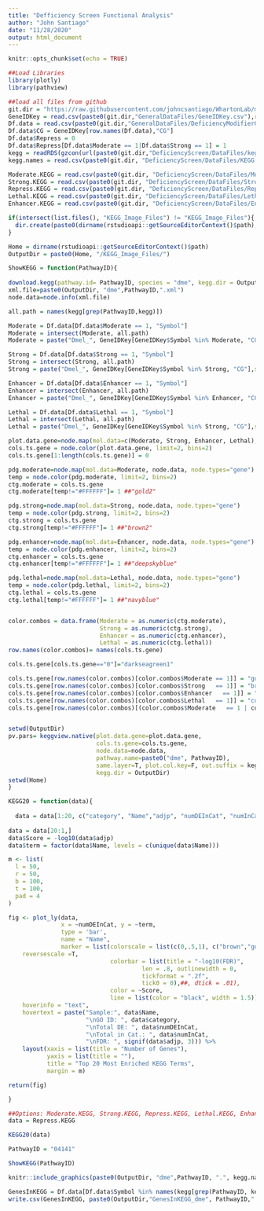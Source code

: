 ```yaml
---
title: "Defficiency Screen Functional Analysis"
author: "John Santiago"
date: "11/28/2020"
output: html_document
---
```


```r
knitr::opts_chunk$set(echo = TRUE)
```

```r
##Load Libraries
library(plotly)
library(pathview)
```

```r
##load all files from github
git.dir = "https://raw.githubusercontent.com/johncsantiago/WhartonLab/master/"
GeneIDKey = read.csv(paste0(git.dir,"GeneralDataFiles/GeneIDKey.csv"),row.names = 1)
Df.data = read.csv(paste0(git.dir,"GeneralDataFiles/DeficiencyModifierGenes.csv"),row.names = 1)
Df.data$CG = GeneIDKey[row.names(Df.data),"CG"]
Df.data$Repress = 0
Df.data$Repress[Df.data$Moderate == 1|Df.data$Strong == 1] = 1
kegg = readRDS(gzcon(url(paste0(git.dir,"DeficiencyScreen/DataFiles/kegg.symbol2path.RData"))))
kegg.names = read.csv(paste0(git.dir, "DeficiencyScreen/DataFiles/KEGG.names.csv"), row.names = 1)

Moderate.KEGG = read.csv(paste0(git.dir, "DeficiencyScreen/DataFiles/ModerateKEGGAnalysis.csv"), row.names = 1)
Strong.KEGG = read.csv(paste0(git.dir, "DeficiencyScreen/DataFiles/StrongKEGGAnalysis.csv"), row.names = 1)
Repress.KEGG = read.csv(paste0(git.dir, "DeficiencyScreen/DataFiles/RepressorKEGGAnalysis.csv"), row.names = 1)
Lethal.KEGG = read.csv(paste0(git.dir, "DeficiencyScreen/DataFiles/LethalKEGGAnalysis.csv"), row.names = 1)
Enhancer.KEGG = read.csv(paste0(git.dir, "DeficiencyScreen/DataFiles/EnhancerKEGGAnalysis.csv"), row.names = 1)

```

```r

if(intersect(list.files(), "KEGG_Image_Files") != "KEGG_Image_Files"){
  dir.create(paste0(dirname(rstudioapi::getSourceEditorContext()$path), "/KEGG_Image_Files/"))
}

Home = dirname(rstudioapi::getSourceEditorContext()$path)
OutputDir = paste0(Home, "/KEGG_Image_Files/")

ShowKEGG = function(PathwayID){
  
download.kegg(pathway.id= PathwayID, species = "dme", kegg.dir = OutputDir)
xml.file=paste0(OutputDir, "dme",PathwayID,".xml")
node.data=node.info(xml.file)

all.path = names(kegg[grep(PathwayID,kegg)])

Moderate = Df.data[Df.data$Moderate == 1, "Symbol"]
Moderate = intersect(Moderate, all.path)
Moderate = paste("Dmel_", GeneIDKey[GeneIDKey$Symbol %in% Moderate, "CG"],sep="")

Strong = Df.data[Df.data$Strong == 1, "Symbol"]
Strong = intersect(Strong, all.path)
Strong = paste("Dmel_", GeneIDKey[GeneIDKey$Symbol %in% Strong, "CG"],sep="")

Enhancer = Df.data[Df.data$Enhancer == 1, "Symbol"]
Enhancer = intersect(Enhancer, all.path)
Enhancer = paste("Dmel_", GeneIDKey[GeneIDKey$Symbol %in% Enhancer, "CG"],sep="")

Lethal = Df.data[Df.data$Lethal == 1, "Symbol"]
Lethal = intersect(Lethal, all.path)
Lethal = paste("Dmel_", GeneIDKey[GeneIDKey$Symbol %in% Strong, "CG"],sep="")

plot.data.gene=node.map(mol.data=c(Moderate, Strong, Enhancer, Lethal), node.data, node.types="gene")
cols.ts.gene = node.color(plot.data.gene, limit=2, bins=2)
cols.ts.gene[1:length(cols.ts.gene)] = 0

pdg.moderate=node.map(mol.data=Moderate, node.data, node.types="gene")
temp = node.color(pdg.moderate, limit=2, bins=2)
ctg.moderate = cols.ts.gene
ctg.moderate[temp!="#FFFFFF"]= 1 ##"gold2"

pdg.strong=node.map(mol.data=Strong, node.data, node.types="gene")
temp = node.color(pdg.strong, limit=2, bins=2)
ctg.strong = cols.ts.gene
ctg.strong[temp!="#FFFFFF"]= 1 ##"brown2"

pdg.enhancer=node.map(mol.data=Enhancer, node.data, node.types="gene")
temp = node.color(pdg.enhancer, limit=2, bins=2)
ctg.enhancer = cols.ts.gene
ctg.enhancer[temp!="#FFFFFF"]= 1 ##"deepskyblue"

pdg.lethal=node.map(mol.data=Lethal, node.data, node.types="gene")
temp = node.color(pdg.lethal, limit=2, bins=2)
ctg.lethal = cols.ts.gene
ctg.lethal[temp!="#FFFFFF"]= 1 ##"navyblue"


color.combos = data.frame(Moderate = as.numeric(ctg.moderate),
                          Strong = as.numeric(ctg.strong),
                          Enhancer = as.numeric(ctg.enhancer),
                          Lethal = as.numeric(ctg.lethal))
row.names(color.combos)= names(cols.ts.gene)

cols.ts.gene[cols.ts.gene=="0"]="darkseagreen1"

cols.ts.gene[row.names(color.combos)[color.combos$Moderate == 1]] = "gold2"
cols.ts.gene[row.names(color.combos)[color.combos$Strong   == 1]] = "brown1"
cols.ts.gene[row.names(color.combos)[color.combos$Enhancer   == 1]] = "lightsteelblue"
cols.ts.gene[row.names(color.combos)[color.combos$Lethal   == 1]] = "cornflowerblue"
cols.ts.gene[row.names(color.combos)[(color.combos$Moderate   == 1 | color.combos$Strong   == 1) & (color.combos$Enhancer   == 1 | color.combos$Lethal   == 1) ]] = "grey60"


setwd(OutputDir)
pv.pars= keggview.native(plot.data.gene=plot.data.gene,
                         cols.ts.gene=cols.ts.gene, 
                         node.data=node.data,
                         pathway.name=paste0("dme", PathwayID),
                         same.layer=T, plot.col.key=F, out.suffix = kegg.names[paste0("dme", PathwayID),1],
                         kegg.dir = OutputDir)
setwd(Home)
}

```

```r

KEGG20 = function(data){
  
  data = data[1:20, c("category", "Name","adjp", "numDEInCat", "numInCat")]
  
data = data[20:1,]
data$Score = -log10(data$adjp)
data$term = factor(data$Name, levels = c(unique(data$Name)))

m <- list(
  l = 50,
  r = 50,
  b = 100,
  t = 100,
  pad = 4
)

fig <- plot_ly(data, 
               x = ~numDEInCat, y = ~term, 
               type = 'bar',
               name = "Name",
               marker = list(colorscale = list(c(0,.5,1), c("brown","gold", "steelblue")),
    reversescale =T,
                             colorbar = list(title = "-log10(FDR)",
                                      len = .8, outlinewidth = 0,
                                      tickformat = ".2f",
                                      tick0 = 0),##, dtick = .01),
                             color = ~Score,
                             line = list(color = "black", width = 1.5)),
    hoverinfo = "text",
    hovertext = paste("Sample:", data$Name,
                      "\nGO ID: ", data$category,
                      "\nTotal DE: ", data$numDEInCat,
                      "\nTotal in Cat.: ", data$numInCat,
                      "\nFDR: ", signif(data$adjp, 3))) %>%
    layout(xaxis = list(title = "Number of Genes"),
           yaxis = list(title = ""),
           title = "Top 20 Most Enriched KEGG Terms",
           margin = m)

return(fig)

}

```

  
```r

##Options: Moderate.KEGG, Strong.KEGG, Repress.KEGG, Lethal.KEGG, Enhancer.KEGG
data = Repress.KEGG

KEGG20(data)

```

```r

PathwayID = "04141"

ShowKEGG(PathwayID)

```

```r

knitr::include_graphics(paste0(OutputDir, "dme",PathwayID, ".", kegg.names[paste0("dme", PathwayID),1], ".png"))

```



```r

GenesInKEGG = Df.data[Df.data$Symbol %in% names(kegg[grep(PathwayID, kegg)]),]
write.csv(GenesInKEGG, paste0(OutputDir,"GenesInKEGG_dme", PathwayID,".csv"))

```
